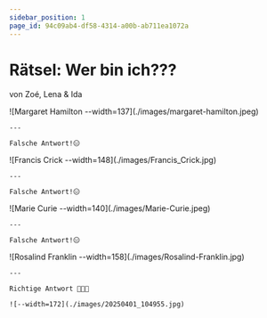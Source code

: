 ```yaml
---
sidebar_position: 1
page_id: 94c09ab4-df58-4314-a00b-ab711ea1072a
---
```



# Rätsel: Wer bin ich???

von Zoé, Lena & Ida

<AdventureOptions>
  <AdventureOption label="A" nextGuessIn={60}>
    ![Margaret Hamilton --width=137](./images/margaret-hamilton.jpeg)

    ---

    Falsche Antwort!😑
  </AdventureOption>

  <AdventureOption label="B" nextGuessIn={60}>
    ![Francis Crick --width=148](./images/Francis_Crick.jpg)

    ---

    Falsche Antwort!😑
  </AdventureOption>

  <AdventureOption label="C" nextGuessIn={60}>
    ![Marie Curie --width=140](./images/Marie-Curie.jpeg)

    ---

    Falsche Antwort!😑
  </AdventureOption>

  <AdventureOption label="D" nextGuessIn={60}>
    ![Rosalind Franklin --width=158](./images/Rosalind-Franklin.jpg)

    ---

    Richtige Antwort 🥳🥳🥳

    ![--width=172](./images/20250401_104955.jpg)
  </AdventureOption>
</AdventureOptions>
